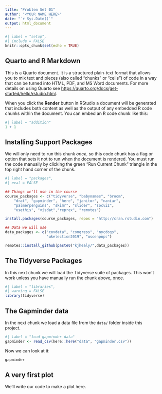 ```yaml
---
title: "Problem Set 01"
author: "<YOUR NAME HERE>"
date: "`r Sys.Date()`"
output: html_document
---
```


```r
#| label = "setup",
#| include = FALSE
knitr::opts_chunk$set(echo = TRUE)
```

## Quarto and R Markdown

This is a Quarto document. It is a structured plain-text format that allows you to mix text and pieces (also called "chunks" or "cells") of code in a way that can be turned into HTML, PDF, and MS Word documents. For more details on using Quarto see <https://quarto.org/docs/get-started/hello/rstudio.html>.

When you click the **Render** button in RStudio a document will be generated that includes both content as well as the output of any embedded R code chunks within the document. You can embed an R code chunk like this:

```r
#| label = "addition"
1 + 1
```

## Installing Support Packages

We will only need to run this chunk _once_, so this code chunk has a flag or option that sets it not to run when the document is rendered. You must run the code manually by clicking the green "Run Current Chunk" triangle in the top right hand corner of the chunk.

```r
#| label = "packages",
#| eval = FALSE

## Things we'll use in the course
course_packages <- c("tidyverse", "babynames", "broom",
    "drat", "gapminder", "here", "janitor", "naniar", 
    "palmerpenguins", "skimr", "slider", "socviz",
    "usethis", "visdat","reprex", "remotes")

install.packages(course_packages, repos = "http://cran.rstudio.com")

## Data we will use
data_packages <- c("covdata", "congress", "nycdogs", 
                   "ukelection2019", "uscenpops")

remotes::install_github(paste0("kjhealy/",data_packages))
```


## The Tidyverse Packages

In this next chunk we will load the Tidyverse suite of packages. This won't work unless you have manually run the chunk above, once.

```r
#| label = "libraries",
#| warning = FALSE
library(tidyverse)
```

## The Gapminder data

In the next chunk we load a data file from the `data/` folder inside this project.

```r
#| label = "load-gapminder-data"
gapminder <- read_csv(here::here("data", "gapminder.csv"))
```

Now we can look at it:

```r
gapminder
```

## A very first plot

We'll write our code to make a plot here. 

```r

```

